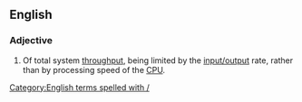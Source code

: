 ==English==
{{wikipedia}}

===Adjective===
{{en-adj|head=[[I/O]] [[bound]]|-}}

# {{lb|en|computing}} Of total system [[throughput]], being limited by the [[input/output]] rate, rather than by processing speed of the [[CPU]].
[[Category:English terms spelled with /]]